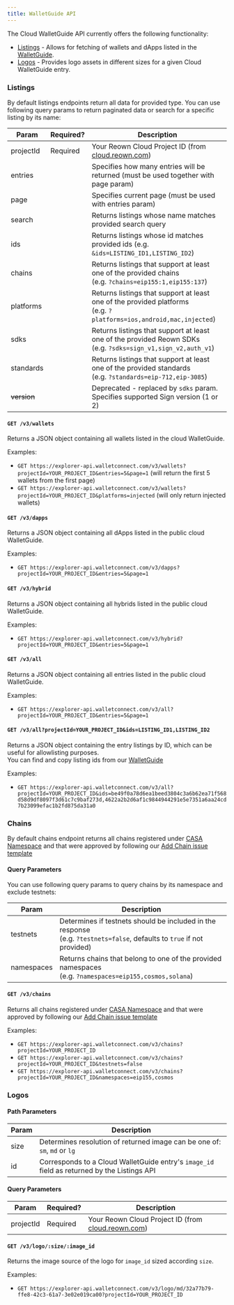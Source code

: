 ```yaml
---
title: WalletGuide API
---
```


The Cloud WalletGuide API currently offers the following functionality:

- [Listings](#listings) - Allows for fetching of wallets and dApps listed in the [WalletGuide](https://walletguide.walletconnect.network/).
- [Logos](#logos) - Provides logo assets in different sizes for a given Cloud WalletGuide entry.

### Listings

By default listings endpoints return all data for provided type. You can use following query params to return paginated data or search for a specific listing by its name:

| Param       | Required? | Description                                                                                                              |
| ----------- | --------- | ------------------------------------------------------------------------------------------------------------------------ |
| projectId   | Required  | Your Reown Cloud Project ID (from [cloud.reown.com](https://cloud.reown.com/))                   |
| entries     |           | Specifies how many entries will be returned (must be used together with page param)                                      |
| page        |           | Specifies current page (must be used with entries param)                                                                 |
| search      |           | Returns listings whose name matches provided search query                                                                |
| ids         |           | Returns listings whose id matches provided ids (e.g. `&ids=LISTING_ID1,LISTING_ID2`)                                     |
| chains      |           | Returns listings that support at least one of the provided chains<br/>(e.g. `?chains=eip155:1,eip155:137`)               |
| platforms   |           | Returns listings that support at least one of the provided platforms<br/>(e.g. `?platforms=ios,android,mac,injected`)    |
| sdks        |           | Returns listings that support at least one of the provided Reown SDKs<br/>(e.g. `?sdks=sign_v1,sign_v2,auth_v1`) |
| standards   |           | Returns listings that support at least one of the provided standards<br/>(e.g. `?standards=eip-712,eip-3085`)            |
| ~~version~~ |           | Deprecated - replaced by `sdks` param. Specifies supported Sign version (1 or 2)                                         |

#### `GET /v3/wallets`

Returns a JSON object containing all wallets listed in the cloud WalletGuide.

Examples:

- `GET https://explorer-api.walletconnect.com/v3/wallets?projectId=YOUR_PROJECT_ID&entries=5&page=1` (will return the first 5 wallets from the first page)
- `GET https://explorer-api.walletconnect.com/v3/wallets?projectId=YOUR_PROJECT_ID&platforms=injected` (will only return injected wallets)

#### `GET /v3/dapps`

Returns a JSON object containing all dApps listed in the public cloud WalletGuide.

Examples:

- `GET https://explorer-api.walletconnect.com/v3/dapps?projectId=YOUR_PROJECT_ID&entries=5&page=1`

#### `GET /v3/hybrid`

Returns a JSON object containing all hybrids listed in the public cloud WalletGuide.

Examples:

- `GET https://explorer-api.walletconnect.com/v3/hybrid?projectId=YOUR_PROJECT_ID&entries=5&page=1`

#### `GET /v3/all`

Returns a JSON object containing all entries listed in the public cloud WalletGuide.

Examples:

- `GET https://explorer-api.walletconnect.com/v3/all?projectId=YOUR_PROJECT_ID&entries=5&page=1`

#### `GET /v3/all?projectId=YOUR_PROJECT_ID&ids=LISTING_ID1,LISTING_ID2`

Returns a JSON object containing the entry listings by ID, which can be useful for allowlisting purposes. <br/>
You can find and copy listing ids from our [WalletGuide](https://walletguide.walletconnect.network/)

Examples:

- `GET https://explorer-api.walletconnect.com/v3/all?projectId=YOUR_PROJECT_ID&ids=be49f0a78d6ea1beed3804c3a6b62ea71f568d58d9df8097f3d61c7c9baf273d,4622a2b2d6af1c9844944291e5e7351a6aa24cd7b23099efac1b2fd875da31a0`

### Chains

By default chains endpoint returns all chains registered under [CASA Namespace](https://github.com/ChainAgnostic/CASA) and that were approved by following our [Add Chain issue template](https://github.com/WalletConnect/walletconnect-monorepo/issues/new?assignees=&labels=type%3A+new+chain+request&template=new_chain_to_explorer.md&title=)

#### Query Parameters

You can use following query params to query chains by its namespace and exclude testnets:

| Param      | Description                                                                                                                  |
| ---------- | ---------------------------------------------------------------------------------------------------------------------------- |
| testnets   | Determines if testnets should be included in the response <br/> (e.g. `?testnets=false`, defaults to `true` if not provided) |
| namespaces | Returns chains that belong to one of the provided namespaces<br/>(e.g. `?namespaces=eip155,cosmos,solana`)                   |

#### `GET /v3/chains`

Returns all chains registered under [CASA Namespace](https://github.com/ChainAgnostic/CASA) and that were approved by following our [Add Chain issue template](https://github.com/WalletConnect/walletconnect-monorepo/issues/new?assignees=&labels=type%3A+new+chain+request&template=new_chain_to_explorer.md&title=)

Examples:

- `GET https://explorer-api.walletconnect.com/v3/chains?projectId=YOUR_PROJECT_ID`
- `GET https://explorer-api.walletconnect.com/v3/chains?projectId=YOUR_PROJECT_ID&testnets=false`
- `GET https://explorer-api.walletconnect.com/v3/chains?projectId=YOUR_PROJECT_ID&namespaces=eip155,cosmos`

### Logos

#### Path Parameters

| Param | Description                                                                              |
| ----- | ---------------------------------------------------------------------------------------- |
| size  | Determines resolution of returned image can be one of: `sm`, `md` or `lg`                |
| id    | Corresponds to a Cloud WalletGuide entry's `image_id` field as returned by the Listings API |

#### Query Parameters

| Param     | Required? | Description                                                                                            |
| --------- | --------- | ------------------------------------------------------------------------------------------------------ |
| projectId | Required  | Your Reown Cloud Project ID (from [cloud.reown.com](https://cloud.reown.com/)) |

#### `GET /v3/logo/:size/:image_id`

Returns the image source of the logo for `image_id` sized according `size`.

Examples:

- `GET https://explorer-api.walletconnect.com/v3/logo/md/32a77b79-ffe8-42c3-61a7-3e02e019ca00?projectId=YOUR_PROJECT_ID`
